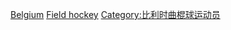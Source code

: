 [[Category:各國奧運曲棍球運動員|Belgium]]
[[Category:比利时夏季奥运运动员|Field hockey]]
[[Category:比利时曲棍球运动员|Category:比利时曲棍球运动员]]